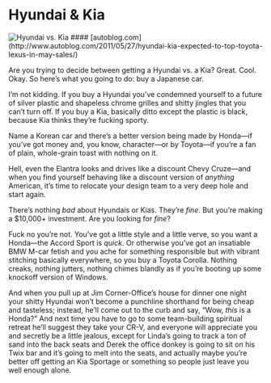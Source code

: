 # Hyundai & Kia

<img src="https://o.aolcdn.com/images/dims3/GLOB/legacy_thumbnail/800x450/format/jpg/quality/85/http://o.aolcdn.com/os/autos/photos/miscellaneous/20110527_kia-hyundai_612am.jpg" alt="Hyundai vs. Kia" />
#### [autoblog.com](http://www.autoblog.com/2011/05/27/hyundai-kia-expected-to-top-toyota-lexus-in-may-sales/)

Are you trying to decide between getting a Hyundai vs. a Kia? Great. Cool. Okay. So here’s what you going to do: buy a Japanese car.

I’m not kidding. If you buy a Hyundai you’ve condemned yourself to a future of silver plastic and shapeless chrome grilles and shitty jingles that you can’t turn off. If you buy a Kia, basically ditto except the plastic is black, because Kia thinks they’re fucking sporty.

Name a Korean car and there’s a better version being made by Honda—if you’ve got money and, you know, character—or by Toyota—if you’re a fan of plain, whole-grain toast with nothing on it.

Hell, even the Elantra looks and drives like a discount Chevy Cruze—and when you find yourself behaving like a discount version of _anything_ American, it’s time to relocate your design team to a very deep hole and start again.

There’s nothing _bad_ about Hyundais or Kias. They’re _fine_. But you’re making a \$10,000+ investment. Are you looking for _fine_?

Fuck no you’re not. You’ve got a little style and a little verve, so you want a Honda—the Accord Sport is _quick_. Or otherwise you’ve got an insatiable BMW M-car fetish and you ache for something responsible but with vibrant stitching basically everywhere, so you buy a Toyota Corolla. Nothing creaks, nothing jutters, nothing chimes blandly as if you’re booting up some knockoff version of Windows.

And when you pull up at Jim Corner-Office’s house for dinner one night your shitty Hyundai won’t become a punchline shorthand for being cheap and tasteless; instead, he’ll come out to the curb and say, “Wow, _this_ is a Honda?” And next time you have to go to some team-building spiritual retreat he’ll suggest they take your CR-V, and everyone will appreciate you and secretly be a little jealous, except for Linda’s going to track a ton of sand into the back seats and Derek the office donkey is going to sit on his Twix bar and it’s going to melt into the seats, and actually maybe you’re better off getting an Kia Sportage or something so people just leave you well enough alone.
